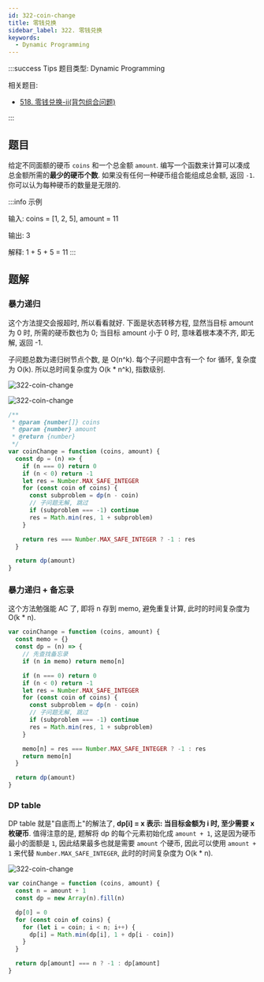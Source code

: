 ```yaml
---
id: 322-coin-change
title: 零钱兑换
sidebar_label: 322. 零钱兑换
keywords:
  - Dynamic Programming
---
```


:::success Tips
题目类型: Dynamic Programming

相关题目:

- [518. 零钱兑换-ii(背包组合问题)](/leetcode/medium/518-change)

:::

## 题目

给定不同面额的硬币 `coins` 和一个总金额 `amount`. 编写一个函数来计算可以凑成总金额所需的**最少的硬币个数**. 如果没有任何一种硬币组合能组成总金额, 返回 `-1`. 你可以认为每种硬币的数量是无限的.

:::info 示例

输入: coins = [1, 2, 5], amount = 11

输出: 3

解释: 1 + 5 + 5 = 11
:::

## 题解

### 暴力递归

这个方法提交会报超时, 所以看看就好. 下面是状态转移方程, 显然当目标 amount 为 0 时, 所需的硬币数也为 0; 当目标 amount 小于 0 时, 意味着根本凑不齐, 即无解, 返回 -1.

子问题总数为递归树节点个数, 是 O(n^k). 每个子问题中含有一个 for 循环, 复杂度为 O(k). 所以总时间复杂度为 O(k \* n^k), 指数级别.

![322-coin-change](../../static/img/322-coin-change-1.png)

![322-coin-change](../../static/img/322-coin-change-2.jpeg)

```ts
/**
 * @param {number[]} coins
 * @param {number} amount
 * @return {number}
 */
var coinChange = function (coins, amount) {
  const dp = (n) => {
    if (n === 0) return 0
    if (n < 0) return -1
    let res = Number.MAX_SAFE_INTEGER
    for (const coin of coins) {
      const subproblem = dp(n - coin)
      // 子问题无解, 跳过
      if (subproblem === -1) continue
      res = Math.min(res, 1 + subproblem)
    }

    return res === Number.MAX_SAFE_INTEGER ? -1 : res
  }

  return dp(amount)
}
```

### 暴力递归 + 备忘录

这个方法勉强能 AC 了, 即将 n 存到 memo, 避免重复计算, 此时的时间复杂度为 O(k \* n).

```ts
var coinChange = function (coins, amount) {
  const memo = {}
  const dp = (n) => {
    // 先查找备忘录
    if (n in memo) return memo[n]

    if (n === 0) return 0
    if (n < 0) return -1
    let res = Number.MAX_SAFE_INTEGER
    for (const coin of coins) {
      const subproblem = dp(n - coin)
      // 子问题无解, 跳过
      if (subproblem === -1) continue
      res = Math.min(res, 1 + subproblem)
    }

    memo[n] = res === Number.MAX_SAFE_INTEGER ? -1 : res
    return memo[n]
  }

  return dp(amount)
}
```

### DP table

DP table 就是"自底而上"的解法了, **dp[i] = x 表示: 当目标金额为 i 时, 至少需要 x 枚硬币**. 值得注意的是, 题解将 dp 的每个元素初始化成 `amount + 1`, 这是因为硬币最小的面额是 `1`, 因此结果最多也就是需要 `amount` 个硬币, 因此可以使用 `amount + 1` 来代替 `Number.MAX_SAFE_INTEGER`, 此时的时间复杂度为 O(k \* n).

![322-coin-change](../../static/img/322-coin-change-3.jpeg)

```ts
var coinChange = function (coins, amount) {
  const n = amount + 1
  const dp = new Array(n).fill(n)

  dp[0] = 0
  for (const coin of coins) {
    for (let i = coin; i < n; i++) {
      dp[i] = Math.min(dp[i], 1 + dp[i - coin])
    }
  }

  return dp[amount] === n ? -1 : dp[amount]
}
```
